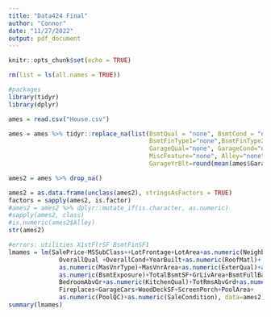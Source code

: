 ---
title: "Data424 Final"
author: "Connor"
date: "11/27/2022"
output: pdf_document
---

```{r setup, include=FALSE}
knitr::opts_chunk$set(echo = TRUE)
```

```{r, include=FALSE}
rm(list = ls(all.names = TRUE))
```

```{r}
#packages
library(tidyr)
library(dplyr)
```

```{r}
ames = read.csv("House.csv")
```

```{r}
ames = ames %>% tidyr::replace_na(list(BsmtQual = "none", BsmtCond = "none", BsmtExposure="none", 
                                       BsmtFinType1="none",BsmtFinType2="none", FireplaceQu="none", 
                                       GarageQual="none", GarageCond="none", PoolQC="none",Fence="none",
                                       MiscFeature="none", Alley="none", GarageType="none",GarageFinish="none",
                                       GarageYrBlt=round(mean(ames$GarageYrBlt, na.rm=TRUE))))
```

```{r}
ames2 = ames %>% drop_na()
```

```{r}
ames2 = as.data.frame(unclass(ames2), stringsAsFactors = TRUE)
factors = sapply(ames2, is.factor)
#ames2 = ames2 %>% dplyr::mutate_if(is.character, as.numeric)
#sapply(ames2, class)
#is.numeric(ames2$Alley)
str(ames2)
```

```{r}
#errors: utilities X1stFlrSF BsmtFinSF1
lmames = lm(SalePrice~MSSubClass++LotFrontage+LotArea+as.numeric(Neighborhood)+
              OverallQual +OverallCond+YearBuilt+as.numeric(RoofMatl)+
              as.numeric(MasVnrType)+MasVnrArea+as.numeric(ExterQual)+as.numeric(BsmtQual)+
              as.numeric(BsmtExposure)+TotalBsmtSF+GrLivArea+BsmtFullBath+
              BedroomAbvGr+as.numeric(KitchenQual)+TotRmsAbvGrd+as.numeric(Functional)+
              Fireplaces+GarageCars+WoodDeckSF+ScreenPorch+PoolArea+
              as.numeric(PoolQC)+as.numeric(SaleCondition), data=ames2)
summary(lmames)
```


